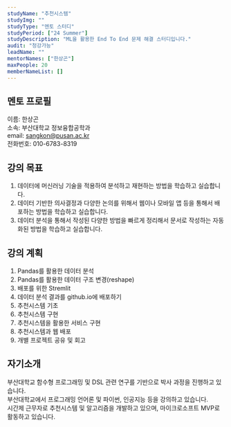 ```yaml
---
studyName: "추천시스템"
studyImg: ""
studyType: "멘토 스터디"
studyPeriod: ["24 Summer"]
studyDescription: "ML을 활용한 End To End 문제 해결 스터디입니다."
audit: "청강가능"
leadName: ""
mentorNames: ["한상곤"]
maxPeople: 20
memberNameList: []
---
```


## 멘토 프로필
이름: 한상곤  
소속: 부산대학교 정보융합공학과  
email: sangkon@pusan.ac.kr  
전화번호: 010-6783-8319  

## 강의 목표
1. 데이터에 머신러닝 기술을 적용하여 분석하고 재현하는 방법을 학습하고 실습합니다.
2. 데이터 기반한 의사결정과 다양한 논의를 위해서 웹이나 모바일 앱 등을 통해서 배포하는 방법을 학습하고 실습합니다.
3. 데이터 분석을 통해서 작성된 다양한 방법을 빠르게 정리해서 문서로 작성하는 자동화된 방법을 학습하고 실습합니다.

## 강의 계획
1. Pandas를 활용한 데이터 분석
2. Pandas를 활용한 데이터 구조 변경(reshape)
3. 배포를 위한 Stremlit
4. 데이터 분석 결과를 github.io에 배포하기
5. 추천시스템 기초
6. 추천시스템 구현
7. 추천시스템을 활용한 서비스 구현
8. 추천시스템과 웹 배포
9. 개별 프로젝트 공유 및 회고


## 자기소개

부산대학교 함수형 프로그래밍 및 DSL 관련 연구를 기반으로 박사 과정을 진행하고 있습니다.   
부산대학교에서 프로그래밍 언어론 및 파이썬, 인공지능 등을 강의하고 있습니다.  
시간제 근무자로 추천시스템 및 알고리즘을 개발하고 있으며, 마이크로소프트 MVP로 활동하고 있습니다.